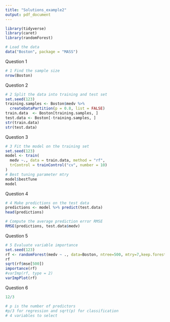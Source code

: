```yaml
---
title: "Solutions_example2"
output: pdf_document
---
```


```r
library(tidyverse)
library(caret)
library(randomForest)

# Load the data
data("Boston", package = "MASS")
```

Question 1
```r
# 1 Find the sample size
nrow(Boston)
```

Question 2
```r
# 2 Split the data into training and test set
set.seed(123)
training.samples <- Boston$medv %>%
  createDataPartition(p = 0.8, list = FALSE)
train.data  <- Boston[training.samples, ]
test.data <- Boston[-training.samples, ]
str(train.data)
str(test.data)
```

Question 3
```r
# 3 Fit the model on the training set
set.seed(123)
model <- train(
  medv ~., data = train.data, method = "rf",
  trControl = trainControl("cv", number = 10)
)
# Best tuning parameter mtry
model$bestTune
model
```

Question 4
```r
# 4 Make predictions on the test data
predictions <- model %>% predict(test.data)
head(predictions)

# Compute the average prediction error RMSE
RMSE(predictions, test.data$medv)
```


Question 5
```r
# 5 Evaluate variable importance
set.seed(123)
rf <- randomForest(medv ~ ., data=Boston, ntree=500, mtry=7,keep.forest=FALSE,importance=TRUE)
rf
sqrt(rf$mse[500])
importance(rf)
#varImp(rf, type = 2)
varImpPlot(rf) 
```

Question 6
```r
12/3

# p is the number of predictors
#p/3 for regression and sqrt(p) for classification
# 4 variables to select
```